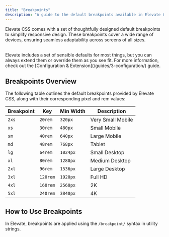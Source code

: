 ```yaml
---
title: "Breakpoints"
description: "A guide to the default breakpoints available in Elevate CSS for responsive design."
---
```


Elevate CSS comes with a set of thoughtfully designed default breakpoints to simplify responsive design. These breakpoints cover a wide range of devices, ensuring seamless adaptability across screens of all sizes.


<br/>

<Aside title="You've Gotta Start Somewhere, Right?">
Elevate includes a set of sensible defaults for most things, but you can always extend them or override them as you see fit. For more information, check out the [Configuration & Extension](/guides/3-configuration/) guide.
</Aside>

## Breakpoints Overview

The following table outlines the default breakpoints provided by Elevate CSS, along with their corresponding pixel and rem values:

| **Breakpoint** | **Key** | **Min Width**    | **Description**         |
|----------------|---------|------------------|-------------------------|
| `2xs`          | `20rem` | `320px`          | Very Small Mobile       |
| `xs`           | `30rem` | `480px`          | Small Mobile            |
| `sm`           | `40rem` | `640px`          | Large Mobile            |
| `md`           | `48rem` | `768px`          | Tablet                  |
| `lg`           | `64rem` | `1024px`         | Small Desktop           |
| `xl`           | `80rem` | `1280px`         | Medium Desktop          |
| `2xl`          | `96rem` | `1536px`         | Large Desktop           |
| `3xl`          | `120rem`| `1920px`         | Full HD                 |
| `4xl`          | `160rem`| `2560px`         | 2K                      |
| `5xl`          | `240rem`| `3840px`         | 4K                      |

## How to Use Breakpoints

In Elevate, breakpoints are applied using the `/breakpoint/` syntax in utility strings.

